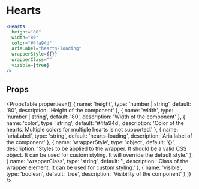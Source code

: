---
---

# Hearts

```jsx live
<Hearts 
  height="80"
  width="80"
  color="#4fa94d"
  ariaLabel="hearts-loading"
  wrapperStyle={{}}
  wrapperClass=""
  visible={true}
/>
```
## Props

<PropsTable
  properties={[
    {
      name: 'height',
      type: 'number | string',
      default: '80',
      description: 'Height of the component'
    },
    {
      name: 'width',
      type: 'number | string',
      default: '80',
      description: 'Width of the component'
    },
    {
      name: 'color',
      type: 'string',
      default: '#4fa94d',
      description: 'Color of the hearts. Multiple colors for multiple hearts is not supported.'
    },
    {
      name: 'ariaLabel',
      type: 'string',
      default: 'hearts-loading',
      description: 'Aria label of the component'
    },
    {
      name: 'wrapperStyle',
      type: 'object',
      default: '{}',
      description: 'Styles to be applied to the wrapper. It should be a valid CSS object. It can be used for custom styling. It will override the default style.'
    },
    {
      name: 'wrapperClass',
      type: 'string',
      default: '',
      description: 'Class of the wrapper element. It can be used for custom styling.'
    },
    {
      name: 'visible',
      type: 'boolean',
      default: 'true',
      description: 'Visibility of the component'
    }
  ]}
/>  